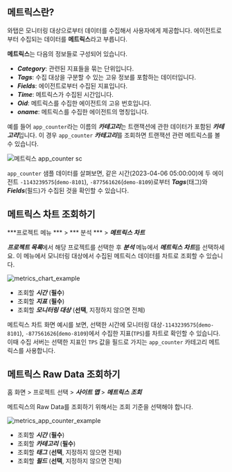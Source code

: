 ## 메트릭스란?

와탭은 모니터링 대상으로부터 데이터를 수집해서 사용자에게 제공합니다. 에이전트로부터 수집되는 데이터를 **메트릭스**라고 부릅니다. 
<div style={{textAlign: 'center'}}>

<ImgLang img='metrics-overview.png' desc='Metrics overview' />

</div>

**메트릭스**는 다음의 정보들로 구성되어 있습니다.

* ***Category***: 관련된 지표들을 묶는 단위입니다.
* ***Tags***: 수집 대상을 구분할 수 있는 고유 정보를 포함하는 데이터입니다.
* ***Fields***: 에이전트로부터 수집된 지표입니다.
* ***Time***: 메트릭스가 수집된 시간입니다.
* ***Oid***: 메트릭스를 수집한 에이전트의 고유 번호입니다.
* ***oname***: 메트릭스를 수집한 에이전트의 명칭입니다.

예를 들어 `app_counter`라는 이름의 ***카테고리***는 트랜잭션에 관한 데이터가 포함된 ***카테고리***입니다. 이 경우 `app_counter` ***카테고리***를 조회하면 트랜잭션 관련 메트릭스를 볼 수 있습니다.

![메트릭스 app_counter sc](/img/metrics-raw-data-table-java.png)

`app_counter` 샘플 데이터를 살펴보면, 같은 시간(2023-04-06 05:00:00)에 두 에이전트 `-1143239575`(`demo-8101`), `-877561626`(`demo-8109`)로부터 ***Tags***(태그)와 ***Fields***(필드)가 수집된 것을 확인할 수 있습니다.

## 메트릭스 차트 조회하기

***프로젝트 메뉴 *** > *** 분석 *** > ***메트릭스 차트***

***프로젝트 목록***에서 해당 프로젝트를 선택한 후 ***분석*** 메뉴에서 ***메트릭스 차트***를 선택하세요. 이 메뉴에서 모니터링 대상에서 수집된 메트릭스 데이터를 차트로 조회할 수 있습니다.

![metrics_chart_example](/img/metrics-chart-java.png)

* 조회할 ***시간*** (**필수**)
* 조회할 ***지표*** (**필수**)
* 조회할 ***모니터링 대상*** (**선택**, 지정하지 않으면 전체)

메트릭스 차트 화면 예시를 보면, 선택한 시간에 모니터링 대상`-1143239575`(`demo-8101`), `-877561626`(`demo-8109`)에서 수집한 지표(`TPS`)를 차트로 확인할 수 있습니다. 이때 수집 서버는 선택한 지표인 `TPS` 값을 필드로 가지는 `app_counter` 카테고리 메트릭스를 사용합니다.

## 메트릭스 Raw Data 조회하기

홈 화면 > 프로젝트 선택 > ***사이트 맵*** > ***메트릭스 조회***

메트릭스의 Raw Data를 조회하기 위해서는 조회 기준을 선택해야 합니다. 

![metrics_app_counter_example](/img/metrics-raw-data-java.png)

* 조회할 ***시간*** (**필수**)
* 조회할 ***카테고리*** (**필수**)
* 조회할 ***태그*** (**선택**, 지정하지 않으면 전체)
* 조회할 ***필드*** (**선택**, 지정하지 않으면 전체)